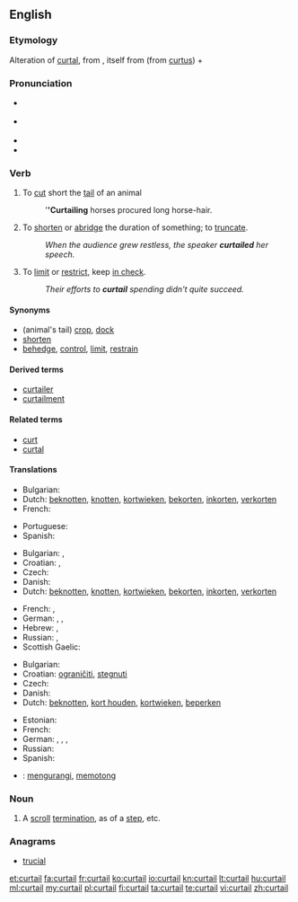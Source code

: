 {{was wotd|2007|August|30}}
==English==

===Etymology===
Alteration of [[curtal]], from {{etyl|fro}} {{term|courtault|courtault|which has been shortened}}, itself from {{term|court|court|short}} (from {{etyl|la}} [[curtus]])  + {{term||-ault}}

===Pronunciation===
* {{a|RP}} {{IPA|/kɜːˈteɪl/}}
* {{a|US}} {{IPA|/kɚˈteɪl/}}
* {{audio|en-us-curtail.ogg|Audio (US)}}
* {{rhymes|eɪl}}

===Verb===
{{en-verb}}
{{transitive}}

# {{obsolete}} To [[cut]] short the [[tail]] of an animal
#: '''''Curtailing''' horses procured long horse-hair.
# To [[shorten]] or [[abridge]] the duration of something; to [[truncate]].
#: ''When the audience grew restless, the speaker '''curtailed''' her speech.''
# {{figuratively}} To [[limit]] or [[restrict]], keep [[in check]].
#: ''Their efforts to '''curtail''' spending didn't quite succeed.''

====Synonyms====
* (animal's tail) [[crop]], [[dock]]
* [[shorten]]
* [[behedge]], [[control]], [[limit]], [[restrain]]

====Derived terms====
* [[curtailer]]
* [[curtailment]]

====Related terms====
* [[curt]]
* [[curtal]]

====Translations====
{{trans-top|to cut short an animal's tail}}
* Bulgarian: {{t+|bg|подрязвам}}
* Dutch: [[beknotten]], [[knotten]], [[kortwieken]], [[bekorten]], [[inkorten]], [[verkorten]]
* French: {{t+|fr|écourter}}
{{trans-mid}}
* Portuguese: {{t+|pt|tosar}}
* Spanish: {{t-|es|truncar}}
{{trans-bottom}}

{{trans-top|to shorten or abridge}}
* Bulgarian: {{t+|bg|скъсявам}},  {{t+|bg|съкращавам}}
* Croatian: {{t-|hr|skratiti}}, {{t-|hr|smanjiti}}
* Czech: {{t-|cs|zkrátit}}
* Danish: {{t-|da|forkorte}}
* Dutch: [[beknotten]], [[knotten]], [[kortwieken]], [[bekorten]], [[inkorten]], [[verkorten]]
{{trans-mid}}
* French: {{t+|fr|écourter}}, {{t+|fr|abréger}}
* German: {{t+|de|beschneiden}}, {{t+|de|stutzen}}, {{t+|de|verkürzen}}
* Hebrew: {{t-|he|קיצר|alt=קִצֵּר|tr=kitsér}}, {{t-|he|צמצם|alt=צִמְצֵם|tr=tsimtsém}}
* Russian: {{t+|ru|сокращать}}, {{t+|ru|урезать}}
* Scottish Gaelic: {{t-|gd|giorraich|xs=Scottish Gaelic}}
{{trans-bottom}}

{{trans-top|to limit or restrict}}
* Bulgarian: {{t+|bg|ограничавам}}
* Croatian: [[ograničiti]], [[stegnuti]]
* Czech: {{t-|cs|omezit}}
* Danish: {{t-|da|begrænse}}
* Dutch: [[beknotten]], [[kort houden]], [[kortwieken]], [[beperken]]
{{trans-mid}}
* Estonian: {{t-|et|piirama}}
* French: {{t+|fr|restreindre}}
* German: {{t+|de|beschränken}}, {{t+|de|beschneiden}}, {{t-|de|drosseln}}, {{t+|de|kürzen}}
* Russian: {{t-|ru|органичивать}}
* Spanish: {{t+|es|limitar}}
{{trans-bottom}}

{{checktrans-top}}
* {{ttbc|id}}: [[kurang|mengurangi]], [[potong|memotong]]
{{trans-bottom}}

===Noun===
{{en-noun}}

# {{architecture}} A [[scroll]] [[termination]], as of a [[step]], etc.

===Anagrams===
* [[trucial#English|trucial]]

[[et:curtail]]
[[fa:curtail]]
[[fr:curtail]]
[[ko:curtail]]
[[io:curtail]]
[[kn:curtail]]
[[lt:curtail]]
[[hu:curtail]]
[[ml:curtail]]
[[my:curtail]]
[[pl:curtail]]
[[fi:curtail]]
[[ta:curtail]]
[[te:curtail]]
[[vi:curtail]]
[[zh:curtail]]